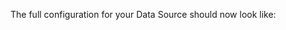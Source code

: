 
<ConfigForAssetsRuntime />

The full configuration for your Data Source should now look like:

```python name="version-0.18 full pandas runtime Data Source configuration"
```

<CautionRuntimeBatchIdentifierValues />